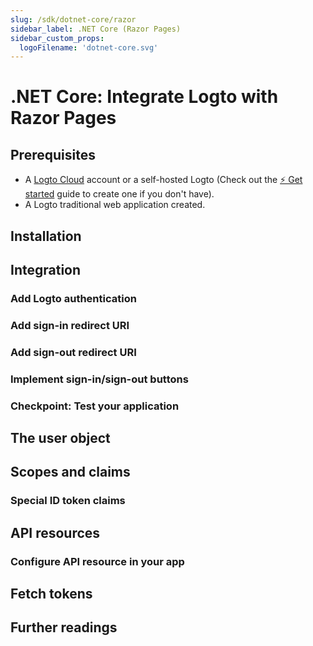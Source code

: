```yaml
---
slug: /sdk/dotnet-core/razor
sidebar_label: .NET Core (Razor Pages)
sidebar_custom_props:
  logoFilename: 'dotnet-core.svg'
---
```




# .NET Core: Integrate Logto with Razor Pages

<GuideTip />

## Prerequisites

- A [Logto Cloud](https://cloud.logto.io) account or a self-hosted Logto (Check out the [⚡ Get started](https://docs.logto.io/docs/guides/get-started/) guide to create one if you don't have).
- A Logto traditional web application created.

## Installation

<Installation />

## Integration

### Add Logto authentication

<AddAuthentication />

### Add sign-in redirect URI

<AddSignInRedirectUri />

### Add sign-out redirect URI

<AddSignOutRedirectUri />

### Implement sign-in/sign-out buttons

<ImplementButtons />

### Checkpoint: Test your application

<TestYourApplication />

## The user object

<TheUserObject />

## Scopes and claims

<ScopesAndClaims />

### Special ID token claims

<SpecialIdTokenClaims />

## API resources

<ApiResourcesDescription />

### Configure API resource in your app

<ConfigureApiResources />

## Fetch tokens

<FetchTokens />

## Further readings

<FurtherReadings />
